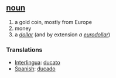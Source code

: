 == [[noun]] ==
# a gold coin, mostly from Europe
# money
# a ''[[dollar]]'' (and by extension ''a [[euro|eurodollar]]'')

=== Translations ===
*[[Interlingua]]: [[ducato]]
*[[Spanish]]: [[ducado]]